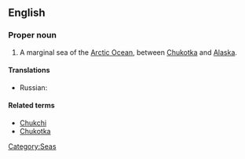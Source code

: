 ==English==
{{wikipedia}}

===Proper noun===
{{en-proper noun}}

# A marginal sea of the [[Arctic Ocean]], between [[Chukotka]] and [[Alaska]].

====Translations====
{{trans-top|part of the Arctic Ocean}}
* Russian: {{t|ru|Чукотское море|n|tr=Čukótskoje móre|sc=Cyrl}}
{{trans-mid}}
{{trans-bottom}}

====Related terms====
* [[Chukchi]]
* [[Chukotka]]

[[Category:Seas]]